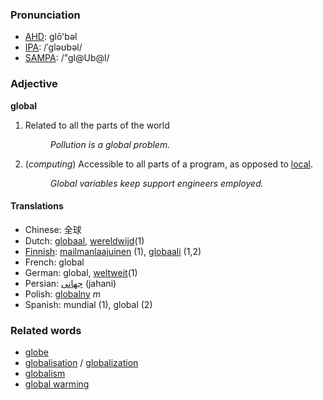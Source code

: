 ===Pronunciation===
*[[w:AHD|AHD]]: glō'bəl
*[[w:IPA|IPA]]: /ˈgləʊbəl/
*[[w:SAMPA|SAMPA]]: /"gl@Ub@l/

===Adjective===
'''global'''

#Related to all the parts of the world
#: ''Pollution is a global problem.''
#(''computing'') Accessible to all parts of a program, as opposed to [[local]].
#: ''Global variables keep support engineers employed.''

====Translations====
*Chinese: 全球
*Dutch: [[globaal]], [[wereldwijd]](1)
*[[Finnish]]: [[mailmanlaajuinen]] (1), [[globaali]] (1,2)
*French: global
*German: global, [[weltweit]](1)
*Persian: [[جهانی]] (jahani)
*Polish: [[globalny]] ''m''
*Spanish: mundial (1), global (2)

===Related words===
*[[globe]]
*[[globalisation]] / [[globalization]]
*[[globalism]]
*[[global warming]]